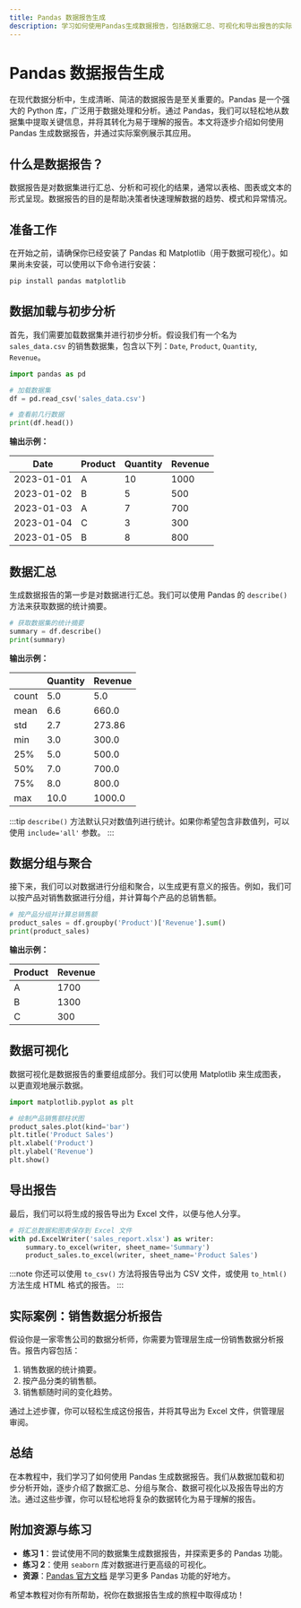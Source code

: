 ```yaml
---
title: Pandas 数据报告生成
description: 学习如何使用Pandas生成数据报告，包括数据汇总、可视化和导出报告的实际案例。
---
```


# Pandas 数据报告生成

在现代数据分析中，生成清晰、简洁的数据报告是至关重要的。Pandas 是一个强大的 Python 库，广泛用于数据处理和分析。通过 Pandas，我们可以轻松地从数据集中提取关键信息，并将其转化为易于理解的报告。本文将逐步介绍如何使用 Pandas 生成数据报告，并通过实际案例展示其应用。

## 什么是数据报告？

数据报告是对数据集进行汇总、分析和可视化的结果，通常以表格、图表或文本的形式呈现。数据报告的目的是帮助决策者快速理解数据的趋势、模式和异常情况。

## 准备工作

在开始之前，请确保你已经安装了 Pandas 和 Matplotlib（用于数据可视化）。如果尚未安装，可以使用以下命令进行安装：

```bash
pip install pandas matplotlib
```

## 数据加载与初步分析

首先，我们需要加载数据集并进行初步分析。假设我们有一个名为 `sales_data.csv` 的销售数据集，包含以下列：`Date`, `Product`, `Quantity`, `Revenue`。

```python
import pandas as pd

# 加载数据集
df = pd.read_csv('sales_data.csv')

# 查看前几行数据
print(df.head())
```

**输出示例：**

| Date       | Product | Quantity | Revenue |
|------------|---------|----------|---------|
| 2023-01-01 | A       | 10       | 1000    |
| 2023-01-02 | B       | 5        | 500     |
| 2023-01-03 | A       | 7        | 700     |
| 2023-01-04 | C       | 3        | 300     |
| 2023-01-05 | B       | 8        | 800     |

## 数据汇总

生成数据报告的第一步是对数据进行汇总。我们可以使用 Pandas 的 `describe()` 方法来获取数据的统计摘要。

```python
# 获取数据集的统计摘要
summary = df.describe()
print(summary)
```

**输出示例：**

|       | Quantity | Revenue  |
|-------|----------|----------|
| count | 5.0      | 5.0      |
| mean  | 6.6      | 660.0    |
| std   | 2.7      | 273.86   |
| min   | 3.0      | 300.0    |
| 25%   | 5.0      | 500.0    |
| 50%   | 7.0      | 700.0    |
| 75%   | 8.0      | 800.0    |
| max   | 10.0     | 1000.0   |

:::tip
`describe()` 方法默认只对数值列进行统计。如果你希望包含非数值列，可以使用 `include='all'` 参数。
:::

## 数据分组与聚合

接下来，我们可以对数据进行分组和聚合，以生成更有意义的报告。例如，我们可以按产品对销售数据进行分组，并计算每个产品的总销售额。

```python
# 按产品分组并计算总销售额
product_sales = df.groupby('Product')['Revenue'].sum()
print(product_sales)
```

**输出示例：**

| Product | Revenue |
|---------|---------|
| A       | 1700    |
| B       | 1300    |
| C       | 300     |

## 数据可视化

数据可视化是数据报告的重要组成部分。我们可以使用 Matplotlib 来生成图表，以更直观地展示数据。

```python
import matplotlib.pyplot as plt

# 绘制产品销售额柱状图
product_sales.plot(kind='bar')
plt.title('Product Sales')
plt.xlabel('Product')
plt.ylabel('Revenue')
plt.show()
```

## 导出报告

最后，我们可以将生成的报告导出为 Excel 文件，以便与他人分享。

```python
# 将汇总数据和图表保存到 Excel 文件
with pd.ExcelWriter('sales_report.xlsx') as writer:
    summary.to_excel(writer, sheet_name='Summary')
    product_sales.to_excel(writer, sheet_name='Product Sales')
```

:::note
你还可以使用 `to_csv()` 方法将报告导出为 CSV 文件，或使用 `to_html()` 方法生成 HTML 格式的报告。
:::

## 实际案例：销售数据分析报告

假设你是一家零售公司的数据分析师，你需要为管理层生成一份销售数据分析报告。报告内容包括：

1. 销售数据的统计摘要。
2. 按产品分类的销售额。
3. 销售额随时间的变化趋势。

通过上述步骤，你可以轻松生成这份报告，并将其导出为 Excel 文件，供管理层审阅。

## 总结

在本教程中，我们学习了如何使用 Pandas 生成数据报告。我们从数据加载和初步分析开始，逐步介绍了数据汇总、分组与聚合、数据可视化以及报告导出的方法。通过这些步骤，你可以轻松地将复杂的数据转化为易于理解的报告。

## 附加资源与练习

- **练习 1**：尝试使用不同的数据集生成数据报告，并探索更多的 Pandas 功能。
- **练习 2**：使用 `seaborn` 库对数据进行更高级的可视化。
- **资源**：[Pandas 官方文档](https://pandas.pydata.org/pandas-docs/stable/) 是学习更多 Pandas 功能的好地方。

希望本教程对你有所帮助，祝你在数据报告生成的旅程中取得成功！